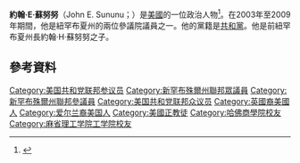 '''約翰·E·蘇努努'''（John E. Sununu；{{bd|1964年|9月10日}}）是[[美國|美國]]的一位政治人物<ref>{{cite news |first=Holly |last=Ramer |title=New Hampshire's Shaheen achieves another first |url=http://www.usatoday.com/news/politics/2008-11-04-1870519079_x.htm |publisher=[[Associated_Press|Associated Press]] |work=[[USA_Today|USA Today]] |date=November 4, 2008 |accessdate=December 17, 2009}}</ref>。在2003年至2009年期間，他是紐罕布夏州的兩位參議院議員之一。他的黨籍是[[共和黨_(美國)|共和黨]]。他是前紐罕布夏州長約翰·H·蘇努努之子。
== 參考資料 ==
{{reflist}}

{{DEFAULTSORT: Sununu, John}}
[[Category:美国共和党联邦参议员|Category:美国共和党联邦参议员]]
[[Category:新罕布殊爾州聯邦眾議員|Category:新罕布殊爾州聯邦眾議員]]
[[Category:新罕布殊爾州聯邦參議員|Category:新罕布殊爾州聯邦參議員]]
[[Category:美国共和党联邦众议员|Category:美国共和党联邦众议员]]
[[Category:英國裔美國人|Category:英國裔美國人]]
[[Category:爱尔兰裔美国人|Category:爱尔兰裔美国人]]
[[Category:美國正教徒|Category:美國正教徒]]
[[Category:哈佛商學院校友|Category:哈佛商學院校友]]
[[Category:麻省理工学院工学院校友|Category:麻省理工学院工学院校友]]